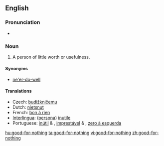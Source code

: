 ==English==

===Pronunciation===
* {{audio|en-us-good-for-nothing.ogg|Audio (US)}}

===Noun===
{{en-noun|sg=[[good]]-[[for]]-[[nothing]]}}

# A person of little worth or usefulness.

====Synonyms====
* [[ne'er-do-well]]

====Translations====
* Czech: [[budižkničemu]] {{m}}
* Dutch: [[nietsnut]] {{m|f}}
* French: [[bon à rien]] {{m}}
* [[Interlingua]]: ([[persona]]) [[inutile]]
* Portuguese: [[inútil]] {{m}} & {{f}}, [[imprestável]] {{m}} & {{f}}, [[zero à esquerda]] {{m}}

[[hu:good-for-nothing]]
[[ta:good-for-nothing]]
[[vi:good-for-nothing]]
[[zh:good-for-nothing]]